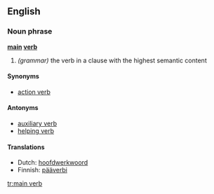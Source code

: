 ==English==

===Noun phrase===
'''[[main]] [[verb]]'''

# ''(grammar)'' the verb in a clause with the highest semantic content

====Synonyms====
*[[action verb]]

====Antonyms====
*[[auxiliary verb]]
*[[helping verb]]

====Translations====
*Dutch: [[hoofdwerkwoord]] {{n}}
*Finnish: [[pääverbi]]

[[tr:main verb]]
